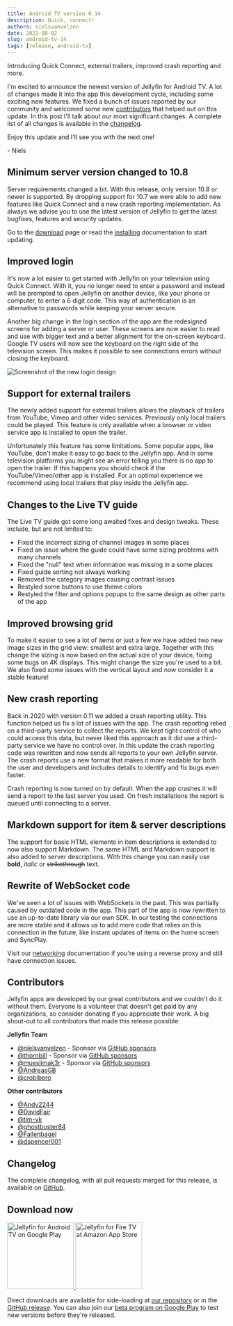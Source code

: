 ```yaml
---
title: Android TV version 0.14
description: Quick, connect!
authors: nielsvanvelzen
date: 2022-08-02
slug: android-tv-14
tags: [release, android-tv]
---
```


<!-- markdownlint-disable MD033 MD036 -->

Introducing Quick Connect, external trailers, improved crash reporting and more.

<!--truncate-->

I'm excited to announce the newest version of Jellyfin for Android TV. A lot of changes made it into the app this development cycle, including some exciting new features. We fixed a bunch of issues reported by our community and welcomed some new [contributors](#contributors) that helped out on this update. In this post I'll talk about our most significant changes. A complete list of all changes is available in the [changelog](#changelog).

Enjoy this update and I'll see you with the next one!

\- Niels

## Minimum server version changed to 10.8

Server requirements changed a bit. With this release, only version 10.8 or newer is supported. By dropping support for 10.7 we were able to add new features like Quick Connect and a new crash reporting implementation. As always we advise you to use the latest version of Jellyfin to get the latest bugfixes, features and security updates.

Go to the [download](https://jellyfin.org/downloads/) page or read the [installing](/docs/general/installation) documentation to start updating.

## Improved login

It's now a lot easier to get started with Jellyfin on your television using Quick Connect. With it, you no longer need to enter a password and instead will be prompted to open Jellyfin on another device, like your phone or computer, to enter a 6 digit code. This way of authentication is an alternative to passwords while keeping your server secure.

Another big change in the login section of the app are the redesigned screens for adding a server or user. These screens are now easier to read and use with bigger text and a better alignment for the on-screen keyboard. Google TV users will now see the keyboard on the right side of the television screen. This makes it possible to see connections errors without closing the keyboard.

![Screenshot of the new login design](login-1.png)

## Support for external trailers

The newly added support for external trailers allows the playback of trailers from YouTube, Vimeo and other video services. Previously only local trailers could be played. This feature is only available when a browser or video service app is installed to open the trailer.

Unfortunately this feature has some limitations. Some popular apps, like YouTube, don't make it easy to go back to the Jellyfin app. And in some television platforms you might see an error telling you there is no app to open the trailer. If this happens you should check if the YouTube/Vimeo/other app is installed. For an optimal experience we recommend using local trailers that play inside the Jellyfin app.

## Changes to the Live TV guide

The Live TV guide got some long awaited fixes and design tweaks. These include, but are not limited to:

- Fixed the incorrect sizing of channel images in some places
- Fixed an issue where the guide could have some sizing problems with many channels
- Fixed the "null" text when information was missing in a some places
- Fixed guide sorting not always working
- Removed the category images causing contrast issues
- Restyled some buttons to use theme colors
- Restyled the filter and options popups to the same design as other parts of the app

## Improved browsing grid

To make it easier to see a lot of items or just a few we have added two new image sizes in the grid view: smallest and extra large. Together with this change the sizing is now based on the actual size of your device, fixing some bugs on 4K displays. This might change the size you're used to a bit. We also fixed some issues with the vertical layout and now consider it a stable feature!

## New crash reporting

Back in 2020 with version 0.11 we added a crash reporting utility. This function helped us fix a lot of issues with the app. The crash reporting relied on a third-party service to collect the reports. We kept tight control of who could access this data, but never liked this approach as it did use a third-party service we have no control over. In this update the crash reporting code was rewritten and now sends all reports to your own Jellyfin server. The crash reports use a new format that makes it more readable for both the user and developers and includes details to identify and fix bugs even faster.

Crash reporting is now turned on by default. When the app crashes it will send a report to the last server you used. On fresh installations the report is queued until connecting to a server.

## Markdown support for item & server descriptions

The support for basic HTML elements in item descriptions is extended to now also support Markdown. The same HTML and Markdown support is also added to server descriptions. With this change you can easily use **bold**, _italic_ or ~~strikethrough~~ text.

## Rewrite of WebSocket code

We've seen a lot of issues with WebSockets in the past. This was partially caused by outdated code in the app. This part of the app is now rewritten to use an up-to-date library via our own SDK. In our testing the connections are more stable and it allows us to add more code that relies on this connection in the future, like instant updates of items on the home screen and SyncPlay.

Visit our [networking](https://jellyfin.org/docs/general/networking/index.html) documentation if you're using a reverse proxy and still have connection issues.

## Contributors

Jellyfin apps are developed by our great contributors and we couldn't do it without them. Everyone is a volunteer that doesn't get paid by any organizations, so consider donating if you appreciate their work. A big shout-out to all contributors that made this release possible:

**Jellyfin Team**

- [@nielsvanvelzen](https://github.com/nielsvanvelzen) - Sponsor via [GitHub sponsors](https://github.com/sponsors/nielsvanvelzen)
- [@thornbill](https://github.com/thornbill) - Sponsor via [GitHub sponsors](https://github.com/sponsors/thornbill)
- [@mueslimak3r](https://github.com/mueslimak3r) - Sponsor via [GitHub sponsors](https://github.com/sponsors/mueslimak3r)
- [@AndreasGB](https://github.com/AndreasGB)
- [@crobibero](https://github.com/crobibero)

**Other contributors**

- [@Andy2244](https://github.com/Andy2244)
- [@DavidFair](https://github.com/DavidFair)
- [@tim-vk](https://github.com/tim-vk)
- [@ghostbuster84](https://github.com/ghostbuster84)
- [@Fallenbagel](https://github.com/Fallenbagel)
- [@dspencer001](https://github.com/dspencer001)

## Changelog

The complete changelog, with all pull requests merged for this release, is available on [GitHub](https://github.com/jellyfin/jellyfin-androidtv/releases/tag/v0.14.0).

## Download now

<a className='margin-right--md' href='https://play.google.com/store/apps/details?id=org.jellyfin.androidtv'>
  <img width='153' alt='Jellyfin for Android TV on Google Play' src='/images/store-icons/google-play.png' />
</a>

<a href='https://www.amazon.com/gp/product/B07TX7Z725'>
  <img width='153' alt='Jellyfin for Fire TV at Amazon App Store' src='/images/store-icons/amazon.png' />
</a>

Direct downloads are available for side-loading at [our repository](https://repo.jellyfin.org/releases/client/androidtv/) or in the [GitHub release](https://github.com/jellyfin/jellyfin-androidtv/releases/tag/v0.14.0).
You can also join our [beta program on Google Play](https://play.google.com/apps/testing/org.jellyfin.androidtv) to test new versions before they're released.
